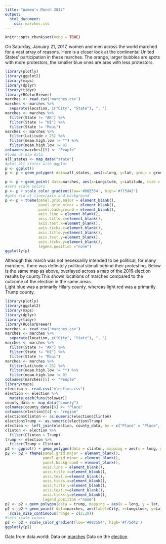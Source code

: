 ```yaml
---
title: "Women's March 2017"
output: 
  html_document:
    css: marches.css
---
```


```r
knitr::opts_chunk$set(echo = TRUE)
```


  On Saturday, January 21, 2017, women and men across the world marched for a vast array of reasons. Here is a closer look at the continental United States' participation in these marches. The orange, larger bubbles are spots with more protestors, the smaller blue ones are ares with less protestors. 



```r
library(plotly)
library(ggplot2)
library(maps)
library(dplyr)
library(tidyr)
library(RColorBrewer)
marches <- read.csv('marches.csv') 
marches <- marches %>% 
  separate(location, c("City", "State"), ", ")
marches <- marches %>% 
  filter(State != "AK") %>% 
  filter(State != "HI") %>% 
  filter(State != "Maui")
marches <- marches %>% 
  filter(Latitude > 25) %>% 
  filter(mean.high.low != "") %>% 
  filter(mean.high.low != 0)
colnames(marches)[5] <- "People"
#load us map data
all_states <- map_data("state")
#plot all states with ggplot
p <- ggplot()
p <- p + geom_polygon( data=all_states, aes(x=long, y=lat, group = group),colour="white", fill="white" )

p <- p + geom_point( data=marches, aes(x=Longitude, y=Latitude, size = People, color=People)) + scale_size_continuous(range = c(2,20))
#sets scale colors
p <- p + scale_color_gradient(low='#082554', high='#f75d42')
#gets rid of lines/axis and background
p <- p + theme(panel.grid.major = element_blank(), 
               panel.grid.minor = element_blank(),
               panel.background = element_blank(), 
               axis.line = element_blank(),
               axis.title.x=element_blank(),
               axis.text.x=element_blank(),
               axis.ticks.x=element_blank(),
               axis.title.y=element_blank(),
               axis.text.y=element_blank(),
               axis.ticks.y=element_blank(),
               legend.position ="none")
ggplotly(p)

```


Although this march was not necessarily intended to be political, for many marchers, there was definitely political stimuli behind their protesting. Below is the same map as above, overlayed across a map of the 2016 election results by county.This shows locations of marches compared to the outcome of the election in the same areas.  
Light blue was a primarily Hilary county, whereas light red was a primarily Trump county. 


```r
library(plotly)
library(ggplot2)
library(maps)
library(dplyr)
library(tidyr)
library(RColorBrewer)
marches <- read.csv('marches.csv') 
marches <- marches %>% 
  separate(location, c("City", "State"), ", ")
marches <- marches %>% 
  filter(State != "AK") %>% 
  filter(State != "HI") %>% 
  filter(State != "Maui")
marches <- marches %>% 
  filter(Latitude > 25) %>% 
  filter(mean.high.low != "") %>% 
  filter(mean.high.low != 0)
colnames(marches)[5] <- "People"
library(maps)
election <- read.csv("election.csv")
election <- election %>% 
  mutate_each(funs(tolower))
county_data <- map_data("county")
colnames(county_data)[6] <- "Place"
colnames(election)[4] <- "region"
election$Clinton <- as.numeric(election$Clinton)
election$Trump <- as.numeric(election$Trump)
election <- left_join(election, county_data, by = c("Place" = "Place", "region" = "region"))
clinton <- election %>% 
  filter(Clinton > Trump)
trump <- election %>% 
  filter(Trump > Clinton)
p2 <- ggplot() + geom_polygon(data = clinton, mapping = aes(x = long, y = lat, group = group), fill = "#b0c5e8") + coord_fixed(1.3)
p2 <- p2 + theme(panel.grid.major = element_blank(), 
                 panel.grid.minor = element_blank(),
                 panel.background = element_blank(), 
                 axis.line = element_blank(),
                 axis.title.x=element_blank(),
                 axis.text.x=element_blank(),
                 axis.ticks.x=element_blank(),
                 axis.title.y=element_blank(),
                 axis.text.y=element_blank(),
                 axis.ticks.y=element_blank(),
                 legend.position ="none")
p2 <- p2 + geom_polygon(data = trump, mapping = aes(x = long, y = lat, group = group), fill = "#e8c2b0") + coord_fixed(1.3)
p2 <- p2 + geom_point( data=marches, aes(label=City, x=Longitude, y=Latitude, size = People, color=People), alpha=.3) + 
  scale_size_continuous(range = c(2,20))
#sets scale colors
p2 <- p2 + scale_color_gradient(low='#082554', high='#f75d42')
ggplotly(p2)
```


Data from data.world:
  Data on [marches](https://data.world/carlvlewis/womens-marches-crowd-sizes)
Data on the [election](https://data.world/kidpixo/election-usa-2016-results)


